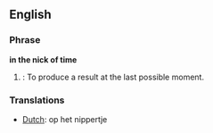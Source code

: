 ==English==

===Phrase===
'''in the nick of time'''
# {{idiom}}: To produce a result at the last possible moment.

===Translations===
*[[Dutch]]: op het nippertje
